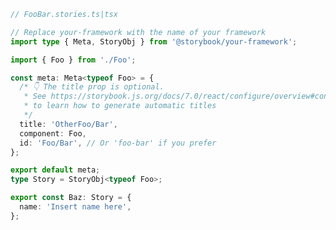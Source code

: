 ```ts
// FooBar.stories.ts|tsx

// Replace your-framework with the name of your framework
import type { Meta, StoryObj } from '@storybook/your-framework';

import { Foo } from './Foo';

const meta: Meta<typeof Foo> = {
  /* 👇 The title prop is optional.
   * See https://storybook.js.org/docs/7.0/react/configure/overview#configure-story-loading
   * to learn how to generate automatic titles
   */
  title: 'OtherFoo/Bar',
  component: Foo,
  id: 'Foo/Bar', // Or 'foo-bar' if you prefer
};

export default meta;
type Story = StoryObj<typeof Foo>;

export const Baz: Story = {
  name: 'Insert name here',
};
```
